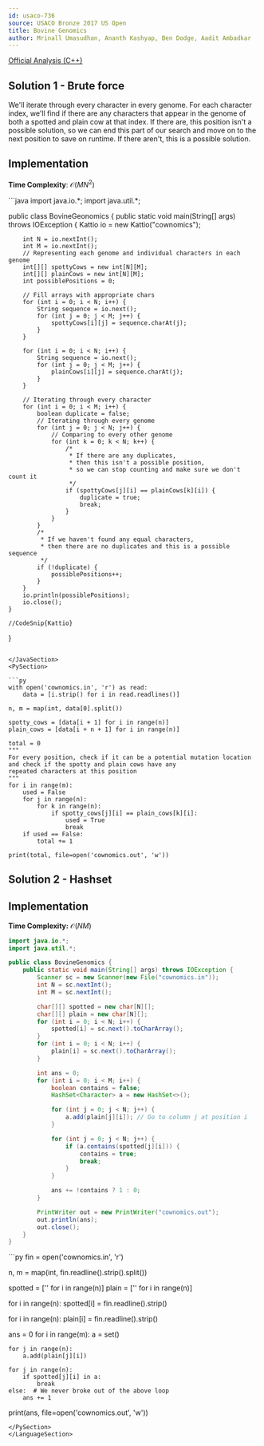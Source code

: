 ```yaml
---
id: usaco-736
source: USACO Bronze 2017 US Open
title: Bovine Genomics
author: Mrinall Umasudhan, Ananth Kashyap, Ben Dodge, Aadit Ambadkar
---
```


[Official Analysis (C++)](http://www.usaco.org/current/data/sol_cownomics_bronze_open17.html)

## Solution 1 - Brute force

We'll iterate through every character in every genome. For each character index, we'll find if there are any characters that appear in the genome of both a spotted and plain cow at that index. If there are, this position isn't a possible solution, so we can end this part of our search and move on to the next position to save on runtime. If there aren't, this is a possible solution. 

## Implementation
**Time Complexity**: $\mathcal O(MN^2)$

<LanguageSection>

<JavaSection>
```java 
import java.io.*;
import java.util.*;

public class BovineGeonomics {
	public static void main(String[] args) throws IOException {
		Kattio io = new Kattio("cownomics");

		int N = io.nextInt();
		int M = io.nextInt();
		// Representing each genome and individual characters in each genome
		int[][] spottyCows = new int[N][M];
		int[][] plainCows = new int[N][M];
		int possiblePositions = 0;

		// Fill arrays with appropriate chars
		for (int i = 0; i < N; i++) {
			String sequence = io.next();
			for (int j = 0; j < M; j++) {
				spottyCows[i][j] = sequence.charAt(j);
			}
		}

		for (int i = 0; i < N; i++) {
			String sequence = io.next();
			for (int j = 0; j < M; j++) {
				plainCows[i][j] = sequence.charAt(j);
			}
		}

		// Iterating through every character
		for (int i = 0; i < M; i++) {
			boolean duplicate = false;
			// Iterating through every genome
			for (int j = 0; j < N; j++) {
				// Comparing to every other genome
				for (int k = 0; k < N; k++) {
					/* 
					 * If there are any duplicates,
					 * then this isn't a possible position,
					 * so we can stop counting and make sure we don't count it
					 */
					if (spottyCows[j][i] == plainCows[k][i]) {
						duplicate = true;
						break;
					}
				}
			}
			/*
			 * If we haven't found any equal characters,
			 * then there are no duplicates and this is a possible sequence
			 */
			if (!duplicate) {
				possiblePositions++;
			}
		}
		io.println(possiblePositions);
		io.close();
	}

	//CodeSnip{Kattio}
}
```

</JavaSection>
<PySection>

```py
with open('cownomics.in', 'r') as read:
	data = [i.strip() for i in read.readlines()]

n, m = map(int, data[0].split())

spotty_cows = [data[i + 1] for i in range(n)]
plain_cows = [data[i + n + 1] for i in range(n)]

total = 0
"""
For every position, check if it can be a potential mutation location
and check if the spotty and plain cows have any
repeated characters at this position
"""
for i in range(m):
	used = False
	for j in range(n):
		for k in range(n):
			if spotty_cows[j][i] == plain_cows[k][i]:
				used = True
				break
	if used == False:
		total += 1

print(total, file=open('cownomics.out', 'w'))
```

</PySection>
</LanguageSection>

## Solution 2 - Hashset

<LanguageSection>
<JavaSection>

## Implementation

**Time Complexity:** $\mathcal{O}(NM)$

```java
import java.io.*;
import java.util.*;

public class BovineGenomics {
	public static void main(String[] args) throws IOException {
		Scanner sc = new Scanner(new File("cownomics.in"));
		int N = sc.nextInt();
		int M = sc.nextInt();

		char[][] spotted = new char[N][];
		char[][] plain = new char[N][];
		for (int i = 0; i < N; i++) {
			spotted[i] = sc.next().toCharArray();
		}
		for (int i = 0; i < N; i++) {
			plain[i] = sc.next().toCharArray();
		}

		int ans = 0;
		for (int i = 0; i < M; i++) {
			boolean contains = false;
			HashSet<Character> a = new HashSet<>();

			for (int j = 0; j < N; j++) {
				a.add(plain[j][i]); // Go to column j at position i
			}

			for (int j = 0; j < N; j++) {
				if (a.contains(spotted[j][i])) {
					contains = true;
					break;
				}
			}

			ans += !contains ? 1 : 0;
		}

		PrintWriter out = new PrintWriter("cownomics.out");
		out.println(ans);
		out.close();
	}
}
```

</JavaSection>
<PySection>
```py
fin = open('cownomics.in', 'r')

n, m = map(int, fin.readline().strip().split())

spotted = ['' for i in range(n)]
plain = ['' for i in range(n)]

for i in range(n):
	spotted[i] = fin.readline().strip()

for i in range(n):
	plain[i] = fin.readline().strip()

ans = 0
for i in range(m):
	a = set()

	for j in range(n):
		a.add(plain[j][i])
	
	for j in range(n):
		if spotted[j][i] in a:
			break
	else:  # We never broke out of the above loop
		ans += 1
	
print(ans, file=open('cownomics.out', 'w'))
```
</PySection>
</LanguageSection>


